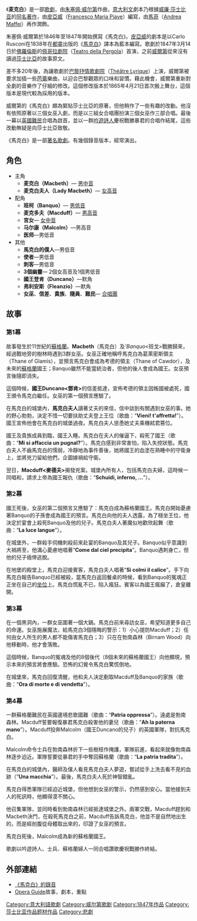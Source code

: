 {{noteTA
|T=zh-hans:麦克白 (歌剧);zh-hk:馬克白 (歌劇);zh-tw:馬克白 (歌劇);
|1=zh-hans:麦克白;zh-hk:馬克白;zh-tw:馬克白;
}}
{{otheruses|subject=[[朱塞佩·威爾第|朱塞佩·威爾第]]的歌劇|other=[[威廉·莎士比亚|威廉·莎士比亚]]的話劇著作|馬克白}}

《'''麦克白'''》是一部[[歌劇|歌劇]]，由[[朱塞佩·威尔第|朱塞佩·威尔第]]作曲，[[意大利文|意大利文]]劇本乃根據[[威廉·莎士比亚|威廉·莎士比亚]]的[[馬克白|同名著作]]，由[[皮亞威|皮亞威]]（[[w:en:Francesco_Maria_Piave|Francesco Maria Piave]]）編寫，由[[馬菲|馬菲]]（[[w:en:Andrea_Maffei|Andrea Maffei]]）再作潤飾。

朱塞佩·威爾第於1846年至1847年開始撰寫《馬克白》。[[皮亞威|皮亞威]]的劇本是以Carlo Rusconi在1838年在[[都靈|都靈]]出版的《[[馬克白|馬克白]]》譯本為藍本編寫。歌劇於1847年3月14日於[[佛羅倫斯|佛羅倫斯]]的[[佩哥拉劇院|佩哥拉劇院]]（[[w:en:Teatro_della_Pergola|Teatro della Pergola]]）首演，之前[[威爾第|威爾第]]從來沒有讀過[[莎士比亞|莎士比亞]]的故事原文。

差不多20年後，為讓歌劇於[[巴黎|巴黎]][[抒情歌劇院|抒情歌劇院]]（[[w:en:Théâtre_Lyrique|Théâtre Lyrique]]）上演，威爾第被要求加插一些[[芭蕾|芭蕾]]樂曲，以迎合巴黎觀眾的口味和習慣。藉此機會，威爾第重新對全劇的音樂作了仔細的修改。這個修改版本於1865年4月21日首次搬上舞台，這個版本是現代較為採用的版本。

威爾第的《馬克白》頗為緊貼莎士比亞的原著，但他稍作了一些有趣的改動。他沒有依照原著以三個女巫入劇，而是以三組女合唱團扮演三個女巫作三部合唱。最後一幕以[[英國|英國]][[難民|難民]]合唱為啟首，並以一群[[吟遊詩人|吟遊詩人]]慶祝戰勝暴君的合唱作結尾，這些改動無疑是向莎士比亞致敬。

《馬克白》是一部[[著名歌劇列表|著名歌劇]]。有幾個錄音版本，經常演出。

== 角色 ==
* 主角
** '''麦克白（Macbeth）'''— [[男中音|男中音]]
** '''麦克白夫人（Lady Macbeth）'''— [[女高音|女高音]]
* 配角
** '''班柯（Banquo）'''— [[男低音|男低音]]
** '''麦克多夫（Macduff）'''— [[男高音|男高音]]
** '''宮女'''— [[女中音|女中音]]
** '''马尔康（Malcolm）'''—男高音
** '''医师'''—男低音
* 其他
** '''馬克白的僕人'''—男低音
** '''使者'''—男低音
** '''刺客'''—男低音
** '''3個幽靈'''— 2個女高音及1個男低音
** '''國王登肯（Duncano）'''—默角
** '''弗利安斯（Fleanzio）'''—默角
** '''女巫'''、'''信差'''、'''貴族'''、'''隨員'''、'''難民'''— [[合唱團|合唱團]]

== 故事 ==

=== 第1幕 ===
故事發生於11世紀的[[蘇格蘭|蘇格蘭]]。'''Macbeth'''（馬克白）及'''Banquo''<班戈>戰勝歸來，經過戰地旁的樹林時遇到3群女巫。女巫正確地稱呼馬克白為葛萊密斯領主（Thane of Glamis），並預言馬克白會成為考德的領主（Thane of Cawdor），及未來的[[蘇格蘭|蘇格蘭]]國王；Banquo雖然不能當統治者，但他的後人會成為國王。女巫預言後隨即消失。

這個時候，'''國王Duncano<鄧肯>'''的信差抵達，宣佈考德的領主因叛國被處死，國王頒令馬克白繼任。女巫的第一個預言應驗了。

在馬克白的城堡內，'''馬克白夫人'''讀著丈夫的來信，信中談到有關遇到女巫的事。她的野心勃勃，決定不惜一切要扶助丈夫登上王位（歌曲：“'''Vieni! t'affretta!'''”）。國王宣佈他會在馬克白的城堡過夜。馬克白夫人慫恿她丈夫乘機弒君篡位。

國王及貴族成員到臨，國王入睡。馬克白在夫人的催逼下，殺死了國王（歌曲：“'''Mi si affaccia un pugnal?'''”）。馬克白感到非常害怕，陷入失控狀態。馬克白夫人不齒馬克白的懦弱，冷靜地為事件善後，她將國王的血塗在熟睡中的守衛身上，並將兇刀留給他們，企圖嫁禍給守衛。

翌日，'''Macduff<麥德夫>'''揭發兇案。城堡內所有人，包括馬克白夫婦，這時候一同唱和，請求上帝為國王報仇（歌曲：“'''Schuidi, inferno, ...'''”）。

=== 第2幕 ===
國王死後，女巫的第二個預言又應驗了：馬克白成為蘇格蘭國王。馬克白開始憂慮著Banquo的子孫會成為國王的預言。馬克白向他的夫人透露，為了穩坐王位，他決定於宴會上殺死Banquo及他的兒子。馬克白夫人著魔似地歡欣起舞（歌曲：“'''La luce langue'''”）。

在城堡外，一群殺手伺機刺殺前來赴宴的Banquo及其兒子。Banquo似乎意識到大禍將至，他滿心憂慮地唱著“'''Come dal ciel precipita'''”。Banquo遇刺身亡，但他的兒子僥倖逃脫。

在地堡的殿堂上，馬克白迎接賓客，馬克白夫人唱著“'''Si colmi il calice'''”。手下向馬克白報告Banquo已經被殺，當馬克白返回餐桌的時候，看到Banquo的冤魂正正坐在自己的[[坐位|坐位]]上。馬克白慌亂不已，陷入瘋狂。賓客以為國王瘋癲了，倉皇離開。

=== 第3幕 ===
在一個黑洞內，一群女巫圍著一個大鍋。馬克白前來尋訪女巫，希望知道更多自己的命運。女巫施展魔法，給馬克白3個隱晦的警示：1）小心提防Macduff；2）任何由女人所生的男人都不能傷害馬克白；3）只在在勃南森林（Birnam Wood）向他移動時，他才會落敗。

這個時候，Banquo的冤魂及他的8個後代（8個未來的蘇格蘭國王）向他顯現，預示本來的預言將會應驗。恐怖的幻覺令馬克白驚慌倒地。

在城堡來，馬克白回復清醒，他和夫人決定剷取Macduff及Banquo的家族（歌曲：“'''Ora di morte e di vendetta'''”）。

=== 第4幕 ===
一群蘇格蘭難民在英國邊境悲歌國難（歌曲：“'''Patria oppressa'''”）。遠處是勃南森林。Macduff誓要報復暴君馬克白殺害他的妻兒（歌曲：“'''Ah la paterna mano'''”）。Macduff投奔Malcolm（國王Duncano的兒子）的英國軍隊，對抗馬克白。

Malcolm命令士兵在勃南森林折下一些樹枝作掩護，軍隊前進，看起來就像勃南森林逐步迫近。軍隊誓要從暴君的手中奪回蘇格蘭（歌曲：“'''La patria tradita'''”）。

在馬克白的城堡內，醫師及僕人看見馬克白夫人夢遊，嘗試從手上洗去看不見的血跡（“'''Una macchia'''”）。最後，馬克白夫人死於神智錯亂。

馬克白得悉軍隊已經迫近城堡，但他想到女巫的警示，仍然感到安心。當他接到夫人的死訊時，他顯得漠不關心。

他召集軍隊，並同時看到勃南森林已經抵達城堡之外。兩軍交戰，Macduff趕到和Macbeth決鬥，在殺死馬克白之前，Macduff告訴馬克白，他並不是自然地出生的，而是經剖腹從母體取出來的，印證了女巫的預言。

馬克白死後，Malcolm成為新的蘇格蘭國王。

歌劇以吟遊詩人、士兵、蘇格蘭婦人一同合唱讚歌慶祝戰勝作終結。

== 外部連結 ==
* [https://web.archive.org/web/20010501110344/http://www.geocities.com/ehub035/macbeth.htm 《馬克白》的錄音]
* [https://web.archive.org/web/20070927200358/http://www.opera-guide.ch/opern_komponisten.php?uilang=en&first-letter=V Opera Guide]故事，劇本，重點

{{Verdi operas}}
{{Authority control}}
[[Category:意大利語歌劇|Category:意大利語歌劇]]
[[Category:威尔第歌剧|Category:威尔第歌剧]]
[[Category:1847年作品|Category:1847年作品]]
[[Category:莎士比亚作品题材作品|Category:莎士比亚作品题材作品]]
[[Category:悲劇|Category:悲劇]]